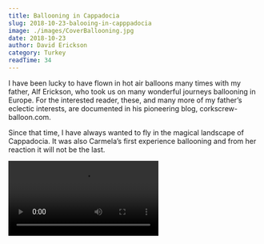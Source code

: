 ```yaml
---
title: Ballooning in Cappadocia
slug: 2018-10-23-balooing-in-capppadocia
image: ./images/CoverBallooning.jpg
date: 2018-10-23
author: David Erickson
category: Turkey
readTime: 34
---
```




I have been lucky to have flown in hot air balloons many times with my father, Alf Erickson, who took us on many wonderful journeys ballooning in Europe. For the interested reader, these, and many more of my father’s eclectic interests, are documented in his pioneering blog, corkscrew-balloon.com.

Since that time, I have always wanted to fly in the magical landscape of Cappadocia. It was also Carmela’s first experience ballooning and from her reaction it will not be the last.


<Video src="https://youtube.com/embed/KWPPWsb3Oxo" title="Ballooning in Cappadocia
"/>


